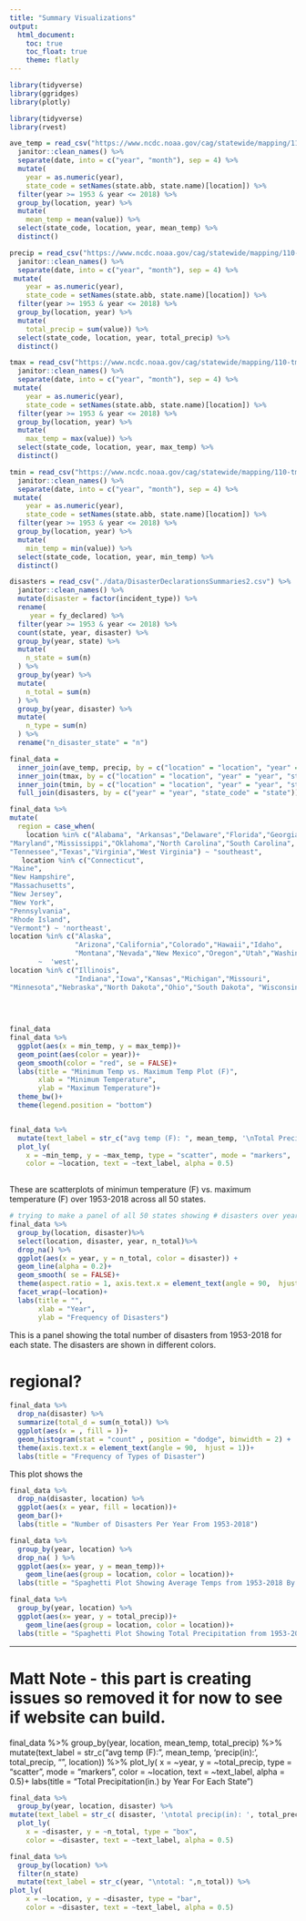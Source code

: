 ```yaml
---
title: "Summary Visualizations"
output: 
  html_document:
    toc: true
    toc_float: true
    theme: flatly
---
```


```r
library(tidyverse)
library(ggridges)
library(plotly)
```

```r
library(tidyverse)
library(rvest)

ave_temp = read_csv("https://www.ncdc.noaa.gov/cag/statewide/mapping/110-tavg.csv", skip = 3) %>% 
  janitor::clean_names() %>% 
  separate(date, into = c("year", "month"), sep = 4) %>%
  mutate(
    year = as.numeric(year), 
    state_code = setNames(state.abb, state.name)[location]) %>% 
  filter(year >= 1953 & year <= 2018) %>% 
  group_by(location, year) %>% 
  mutate(
    mean_temp = mean(value)) %>% 
  select(state_code, location, year, mean_temp) %>% 
  distinct()

precip = read_csv("https://www.ncdc.noaa.gov/cag/statewide/mapping/110-pcp.csv", skip = 3) %>% 
  janitor::clean_names() %>% 
  separate(date, into = c("year", "month"), sep = 4) %>%
 mutate(
    year = as.numeric(year), 
    state_code = setNames(state.abb, state.name)[location]) %>% 
  filter(year >= 1953 & year <= 2018) %>% 
  group_by(location, year) %>% 
  mutate(
    total_precip = sum(value)) %>% 
  select(state_code, location, year, total_precip) %>% 
  distinct()

tmax = read_csv("https://www.ncdc.noaa.gov/cag/statewide/mapping/110-tmax.csv", skip = 3) %>% 
  janitor::clean_names() %>% 
  separate(date, into = c("year", "month"), sep = 4) %>%
 mutate(
    year = as.numeric(year), 
    state_code = setNames(state.abb, state.name)[location]) %>% 
  filter(year >= 1953 & year <= 2018) %>% 
  group_by(location, year) %>% 
  mutate(
    max_temp = max(value)) %>% 
  select(state_code, location, year, max_temp) %>% 
  distinct()

tmin = read_csv("https://www.ncdc.noaa.gov/cag/statewide/mapping/110-tmin.csv", skip = 3)  %>% 
  janitor::clean_names() %>% 
  separate(date, into = c("year", "month"), sep = 4) %>%
 mutate(
    year = as.numeric(year), 
    state_code = setNames(state.abb, state.name)[location]) %>% 
  filter(year >= 1953 & year <= 2018) %>% 
  group_by(location, year) %>% 
  mutate(
    min_temp = min(value)) %>% 
  select(state_code, location, year, min_temp) %>% 
  distinct()

disasters = read_csv("./data/DisasterDeclarationsSummaries2.csv") %>% 
  janitor::clean_names() %>% 
  mutate(disaster = factor(incident_type)) %>% 
  rename(
     year = fy_declared) %>% 
  filter(year >= 1953 & year <= 2018) %>% 
  count(state, year, disaster) %>%
  group_by(year, state) %>% 
  mutate(
    n_state = sum(n)
  ) %>% 
  group_by(year) %>% 
  mutate(
    n_total = sum(n)
  ) %>% 
  group_by(year, disaster) %>% 
  mutate(
    n_type = sum(n)
  ) %>% 
  rename("n_disaster_state" = "n") 

final_data = 
  inner_join(ave_temp, precip, by = c("location" = "location", "year" = "year", "state_code" = "state_code")) %>% 
  inner_join(tmax, by = c("location" = "location", "year" = "year", "state_code" = "state_code")) %>% 
  inner_join(tmin, by = c("location" = "location", "year" = "year", "state_code" = "state_code")) %>% 
  full_join(disasters, by = c("year" = "year", "state_code" = "state"))
```


```r
final_data %>% 
mutate(
  region = case_when(
    location %in% c("Alabama", "Arkansas","Delaware","Florida","Georgia","Kentucky","Louisiana",
"Maryland","Mississippi","Oklahoma","North Carolina","South Carolina",
"Tennessee","Texas","Virginia","West Virginia") ~ "southeast",
   location %in% c("Connecticut",
"Maine",
"New Hampshire",
"Massachusetts",
"New Jersey",
"New York",
"Pennsylvania",
"Rhode Island",
"Vermont") ~ 'northeast',
location %in% c("Alaska", 
                "Arizona","California","Colorado","Hawaii","Idaho",
                "Montana","Nevada","New Mexico","Oregon","Utah","Washington","Wyoming")
       ~  'west',
location %in% c("Illinois",
                "Indiana","Iowa","Kansas","Michigan","Missouri",
"Minnesota","Nebraska","North Dakota","Ohio","South Dakota", "Wisconsin") ~ 'midwest'))
  
  
   
```


```r
final_data
final_data %>% 
  ggplot(aes(x = min_temp, y = max_temp))+
  geom_point(aes(color = year))+
  geom_smooth(color = "red", se = FALSE)+
  labs(title = "Minimum Temp vs. Maximum Temp Plot (F)", 
       xlab = "Minimum Temperature",
       ylab = "Maximum Temperature")+
  theme_bw()+
  theme(legend.position = "bottom")


final_data %>% 
  mutate(text_label = str_c("avg temp (F): ", mean_temp, '\nTotal Precip(in): ', total_precip,  "\n", location)) %>% 
  plot_ly(
    x = ~min_temp, y = ~max_temp, type = "scatter", mode = "markers",
    color = ~location, text = ~text_label, alpha = 0.5)
 

```
These are scatterplots of minimun temperature (F) vs. maximum temperature (F) over 
1953-2018 across all 50 states. 

```r
# trying to make a panel of all 50 states showing # disasters over year
final_data %>% 
  group_by(location, disaster)%>% 
  select(location, disaster, year, n_total)%>% 
  drop_na() %>% 
  ggplot(aes(x = year, y = n_total, color = disaster)) +
  geom_line(alpha = 0.2)+
  geom_smooth( se = FALSE)+
  theme(aspect.ratio = 1, axis.text.x = element_text(angle = 90,  hjust = 1))+
  facet_wrap(~location)+
  labs(title = "",
       xlab = "Year",
       ylab = "Frequency of Disasters")
```

This is a panel showing the total number of disasters from 1953-2018 for each state. The disasters are shown in different colors. 

# regional?


```r
final_data %>% 
  drop_na(disaster) %>% 
  summarize(total_d = sum(n_total)) %>% 
  ggplot(aes(x = , fill = ))+
  geom_histogram(stat = "count" , position = "dodge", binwidth = 2) +
  theme(axis.text.x = element_text(angle = 90,  hjust = 1))+
  labs(title = "Frequency of Types of Disaster")
```

This plot shows the 

```r

final_data %>% 
  drop_na(disaster, location) %>% 
  ggplot(aes(x = year, fill = location))+
  geom_bar()+
  labs(title = "Number of Disasters Per Year From 1953-2018")
```

```r

final_data %>%
  group_by(year, location) %>% 
  drop_na( ) %>% 
  ggplot(aes(x= year, y = mean_temp))+
    geom_line(aes(group = location, color = location))+
  labs(title = "Spaghetti Plot Showing Average Temps from 1953-2018 By State")
```


```r

final_data %>%
  group_by(year, location) %>% 
  ggplot(aes(x= year, y = total_precip))+
    geom_line(aes(group = location, color = location))+
  labs(title = "Spaghetti Plot Showing Total Precipitation from 1953-2018 By State")
```
---
# Matt Note -  this part is creating issues so removed it for now to see if website can build.
final_data %>% 
  group_by(year, location, mean_temp, total_precip) %>% 
mutate(text_label = str_c("avg temp (F): ", mean_temp, '\ntotal precip(in): ', total_precip,  "\n", location)) %>% 
  plot_ly(
    x = ~year, y = ~total_precip, type = "scatter", mode = "markers",
    color = ~location, text = ~text_label, alpha = 0.5)+
  labs(title = "Total Precipitation(in.) by Year For Each State")


```r
final_data %>% 
  group_by(year, location, disaster) %>% 
mutate(text_label = str_c( disaster, '\ntotal precip(in): ', total_precip,  "\n", location)) %>% 
  plot_ly(
    x = ~disaster, y = ~n_total, type = "box",
    color = ~disaster, text = ~text_label, alpha = 0.5)
```

```r
final_data %>% 
  group_by(location) %>% 
  filter(n_state)
  mutate(text_label = str_c(year, "\ntotal: ",n_total)) %>% 
plot_ly(
    x = ~location, y = ~disaster, type = "bar",
    color = ~disaster, text = ~text_label, alpha = 0.5)
```

